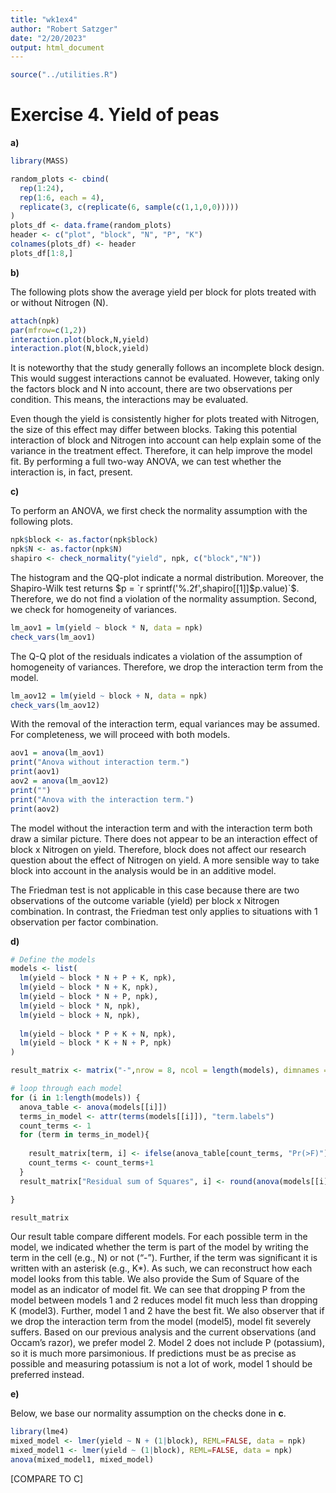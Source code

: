 ```yaml
---
title: "wk1ex4"
author: "Robert Satzger"
date: "2/20/2023"
output: html_document
---
```


```r
source("../utilities.R")
```


# Exercise 4. Yield of peas
**a)**
```r
library(MASS)
```

```r
random_plots <- cbind(
  rep(1:24),
  rep(1:6, each = 4),
  replicate(3, c(replicate(6, sample(c(1,1,0,0)))))
)
plots_df <- data.frame(random_plots)
header <- c("plot", "block", "N", "P", "K")
colnames(plots_df) <- header
plots_df[1:8,]
```

**b)**

The following plots show the average yield per block for plots treated with or without Nitrogen (N).

```r
attach(npk)
par(mfrow=c(1,2))
interaction.plot(block,N,yield)
interaction.plot(N,block,yield)
```
It is noteworthy that the study generally follows an incomplete block design. This would suggest interactions cannot be evaluated. However, taking only the factors block and N into account, there are two observations per condition. This means, the interactions may be evaluated.

Even though the yield is consistently higher for plots treated with Nitrogen, the size of this effect may differ between blocks. Taking this potential interaction of block and Nitrogen into account can help explain some of the variance in the treatment effect. Therefore, it can help improve the model fit. By performing a full two-way ANOVA, we can test whether the interaction is, in fact, present.

**c)**

To perform an ANOVA, we first check the normality assumption with the following plots.

```r
npk$block <- as.factor(npk$block)
npk$N <- as.factor(npk$N)
shapiro <- check_normality("yield", npk, c("block","N"))
```
The histogram and the QQ-plot indicate a normal distribution. Moreover, the Shapiro-Wilk test returns $p = `r sprintf('%.2f',shapiro[[1]]$p.value)`$. Therefore, we do not find a violation of the normality assumption.
Second, we check for homogeneity of variances.

```r
lm_aov1 = lm(yield ~ block * N, data = npk)
check_vars(lm_aov1)
```
The Q-Q plot of the residuals indicates a violation of the assumption of homogeneity of variances. Therefore, we drop the interaction term from the model.

```r
lm_aov12 = lm(yield ~ block + N, data = npk)
check_vars(lm_aov12)
```

With the removal of the interaction term, equal variances may be assumed. For completeness, we will proceed with both models.

```r
aov1 = anova(lm_aov1)
print("Anova without interaction term.")
print(aov1)
aov2 = anova(lm_aov12)
print("")
print("Anova with the interaction term.")
print(aov2)
```
The model without the interaction term and with the interaction term both draw a similar picture. There does not appear to be an interaction effect of block x Nitrogen on yield. Therefore, block does not affect our research question about the effect of Nitrogen on yield. A more sensible way to take block into account in the analysis would be in an additive model.

The Friedman test is not applicable in this case because there are two observations of the outcome variable (yield) per block x Nitrogen combination. In contrast, the Friedman test only applies to situations with 1 observation per factor combination.

**d)**
```r
# Define the models
models <- list(
  lm(yield ~ block * N + P + K, npk),
  lm(yield ~ block * N + K, npk),
  lm(yield ~ block * N + P, npk),
  lm(yield ~ block * N, npk),
  lm(yield ~ block + N, npk),
  
  lm(yield ~ block * P + K + N, npk),
  lm(yield ~ block * K + N + P, npk)
)

result_matrix <- matrix("-",nrow = 8, ncol = length(models), dimnames = list(c("Residual sum of Squares","block", "N", "P", "K","block:N","block:P","block:K"), paste0("model", 1:length(models))))

# loop through each model
for (i in 1:length(models)) {
  anova_table <- anova(models[[i]])
  terms_in_model <- attr(terms(models[[i]]), "term.labels")
  count_terms <- 1
  for (term in terms_in_model){
    
    result_matrix[term, i] <- ifelse(anova_table[count_terms, "Pr(>F)"] < 0.05, paste0(term, "*"), term)
    count_terms <- count_terms+1
  }
  result_matrix["Residual sum of Squares", i] <- round(anova(models[[i]])[nrow(anova(models[[i]])), "Sum Sq"],2)

}

result_matrix

```
Our result table compare different models. For each possible term in the model, we indicated whether the term is part of the model by writing the term in the cell (e.g., N) or not ("-"). Further, if the term was significant it is written with an asterisk (e.g., K*). As such, we can reconstruct how each model looks from this table. We also provide the Sum of Square of the model as an indicator of model fit. We can see that dropping P from the model between models 1 and 2 reduces model fit much less than dropping K (model3). Further, model 1 and 2 have the best fit. We also observer that if we drop the interaction term from the model (model5), model fit severely suffers. Based on our previous analysis and the current observations (and Occam's razor), we prefer model 2. Model 2 does not include P (potassium), so it is much more parsimonious. If predictions must be as precise as possible and measuring potassium is not a lot of work, model 1 should be preferred instead.


**e)**

Below, we base our normality assumption on the checks done in **c**.

```r
library(lme4)
mixed_model <- lmer(yield ~ N + (1|block), REML=FALSE, data = npk)
mixed_model1 <- lmer(yield ~ (1|block), REML=FALSE, data = npk)
anova(mixed_model1, mixed_model)
```
[COMPARE TO C]
